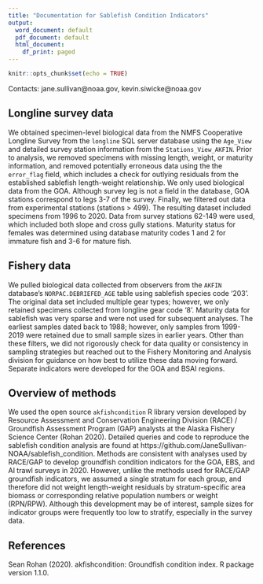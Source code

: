 ```yaml
---
title: "Documentation for Sablefish Condition Indicators"
output:
  word_document: default
  pdf_document: default
  html_document:
    df_print: paged
---
```


```r
knitr::opts_chunk$set(echo = TRUE)
```
Contacts:
jane.sullivan@noaa.gov, kevin.siwicke@noaa.gov


## Longline survey data

We obtained specimen-level biological data from the NMFS Cooperative Longline Survey from the `longline` SQL server database using the `Age_View` and detailed survey station information from the `Stations_View_AKFIN`. Prior to analysis, we removed specimens with missing length, weight, or maturity information, and removed potentially erroneous data using the the `error_flag` field, which includes a check for outlying residuals from the established sablefish length-weight relationship. We only used biological data from the GOA. Although survey leg is not a field in the database, GOA stations correspond to legs 3-7 of the survey. Finally, we filtered out data from experimental stations (stations > 499). The resulting dataset included specimens from 1996 to 2020. Data from survey stations 62-149 were used, which included both slope and cross gully stations. Maturity status for females was determined using database maturity codes 1 and 2 for immature fish and 3-6 for mature fish.

## Fishery data

We pulled biological data collected from observers from the `AKFIN` database's `NORPAC.DEBRIEFED_AGE` table using sablefish species code '203'. The original data set included multiple gear types; however, we only retained specimens collected from longline gear code '8'. Maturity data for sablefish was very sparse and were not used for subsequent analyses. The earliest samples dated back to 1988; however, only samples from 1999-2019 were retained due to small sample sizes in earlier years. Other than these filters, we did not rigorously check for data quality or consistency in sampling strategies but reached out to the Fishery Monitoring and Analysis division for guidance on how best to utilize these data moving forward. Separate indicators were developed for the GOA and BSAI regions.

## Overview of methods

We used the open source `akfishcondition` R library version developed by Resource Assessment and Conservation Engineering Division (RACE) / Groundfish Assessment Program (GAP) analysts at the Alaska Fishery Science Center (Rohan 2020). Detailed queries and code to reproduce the sablefish condition analysis are found at https://github.com/JaneSullivan-NOAA/sablefish_condition. Methods are consistent with analyses used by RACE/GAP to develop groundfish condition indicators for the GOA, EBS, and AI trawl surveys in 2020. However, unlike the methods used for RACE/GAP groundfish indicators, we assumed a single stratum for each group, and therefore did not weight length-weight residuals by stratum-specific area biomass or corresponding relative population numbers or weight (RPN/RPW). Although this development may be of interest, sample sizes for indicator groups were frequently too low to stratify, especially in the survey data. 

## References
Sean Rohan (2020). akfishcondition: Groundfish condition index. R package version 1.1.0.
